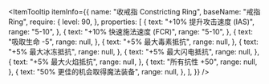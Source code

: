 

<ItemTooltip
  itemInfo={{
    name: "收戒指 Constricting Ring",
    baseName: "戒指 Ring",
    require: {
      level: 90,
    },
    properties: [
      {
        text: "+10% 提升攻击速度 (IAS)",
        range: "5-10",
      },
      {
        text: "+10% 快速施法速度 (FCR)",
        range: "5-10",
      },
      {
        text: "吸取生命 -5",
        range: null,
      },
      {
        text: "+5% 最大毒素抵抗",
        range: null,
      },
      {
        text: "+5% 最大冰冻抵抗",
        range: null,
      },
      {
        text: "+5% 最大闪电抵抗",
        range: null,
      },
      {
        text: "+5% 最大火焰抵抗",
        range: null,
      },
      {
        text: "所有抗性 +50",
        range: null,
      },
      {
        text: "50% 更佳的机会取得魔法装备",
        range: null,
      },
    ],
  }}
/>
